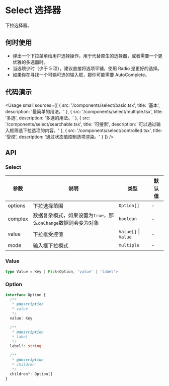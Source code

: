 
# Select 选择器

下拉选择器。

## 何时使用

- 弹出一个下拉菜单给用户选择操作，用于代替原生的选择器，或者需要一个更优雅的多选器时。
- 当选项少时（少于 5 项），建议直接将选项平铺，使用 Radio 是更好的选择。
- 如果你在寻找一个可输可选的输入框，那你可能需要 AutoComplete。

## 代码演示

<Usage
  small
  sources={[
    {
      src: '/components/select/basic.tsx',
      title: '基本',
      description: '最简单的用法。'
    },
    {
      src: '/components/select/multiple.tsx',
      title: '多选',
      description: '多选的用法。'
    },
    {
      src: '/components/select/searchable.tsx',
      title: '可搜索',
      description: '可以通过输入框筛选下拉选项的内容。'
    },
    {
      src: '/components/select/controlled.tsx',
      title: '受控',
      description: '通过状态值控制选项渲染。'
    }
  ]}
/>

## API

### Select

| 参数    | 说明                                                           | 类型                 | 默认值 |
| ------- | -------------------------------------------------------------- | -------------------- | ------ |
| options | 下拉选择范围                                                   | `Option[]`           | -      |
| complex | 数据复杂模式，如果设置为`true`，那么`onChange`数据则会变为对象 | `boolean`            | -      |
| value   | 下拉框受控值                                                   | `Value[]` \| `Value` | -      |
| mode    | 输入框下拉模式                                                 | `multiple`           | -      |

### Value

```ts
type Value = Key | Pick<Option, 'value' | 'label'>
```

### Option

```ts
interface Option {
  /**
   * @description
   * value
   */
  value: Key

  /**
   * @description
   * label
   */
  label?: string

  /**
   * @description
   * children
   */
  children?: Option[]
}
```
